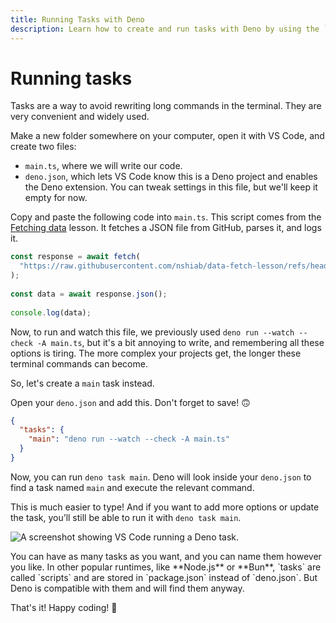 ```yaml
---
title: Running Tasks with Deno
description: Learn how to create and run tasks with Deno by using the `deno.json` configuration file.
---
```



# Running tasks

Tasks are a way to avoid rewriting long commands in the terminal. They are very convenient and widely used.

<NoticeIntro />

Make a new folder somewhere on your computer, open it with VS Code, and create two files:

- `main.ts`, where we will write our code.
- `deno.json`, which lets VS Code know this is a Deno project and enables the Deno extension. You can tweak settings in this file, but we'll keep it empty for now.

Copy and paste the following code into `main.ts`. This script comes from the [Fetching data](/pushing-further/fetch) lesson. It fetches a JSON file from GitHub, parses it, and logs it.

```ts showLineNumbers filename="main.ts"
const response = await fetch(
  "https://raw.githubusercontent.com/nshiab/data-fetch-lesson/refs/heads/main/temp.json",
);
 
const data = await response.json();
 
console.log(data);
```

Now, to run and watch this file, we previously used `deno run --watch --check -A main.ts`, but it's a bit annoying to write, and remembering all these options is tiring. The more complex your projects get, the longer these terminal commands can become.

So, let's create a `main` task instead.

Open your `deno.json` and add this. Don't forget to save! 🙃

```json showLineNumbers filename="deno.json"
{
  "tasks": {
    "main": "deno run --watch --check -A main.ts"
  }
}
```

Now, you can run `deno task main`. Deno will look inside your `deno.json` to find a task named `main` and execute the relevant command.

This is much easier to type! And if you want to add more options or update the task, you’ll still be able to run it with `deno task main`.

![A screenshot showing VS Code running a Deno task.](/assets/pushing-further/tasks/task.png)

<Callout type="info" emoji="💡">
    You can have as many tasks as you want, and you can name them however you like. In other popular runtimes, like **Node.js** or **Bun**, `tasks` are called `scripts` and are stored in `package.json` instead of `deno.json`. But Deno is compatible with them and will find them anyway.
</Callout>

That's it! Happy coding! 🥳

<NoticeEnd />